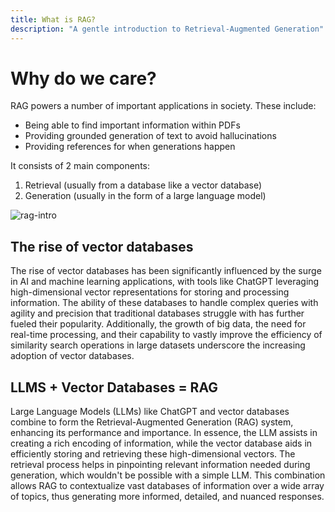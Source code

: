 ```yaml
---
title: What is RAG?
description: "A gentle introduction to Retrieval-Augmented Generation"
---
```


# Why do we care?

RAG powers a number of important applications in society. These include: 

- Being able to find important information within PDFs
- Providing grounded generation of text to avoid hallucinations 
- Providing references for when generations happen

It consists of 2 main components:

1. Retrieval (usually from a database like a vector database)
2. Generation (usually in the form of a large language model)


![rag-intro](images/rag-basic.png)

## The rise of vector databases

The rise of vector databases has been significantly influenced by the surge in AI and machine learning applications, with tools like ChatGPT leveraging high-dimensional vector representations for storing and processing information. The ability of these databases to handle complex queries with agility and precision that traditional databases struggle with has further fueled their popularity. Additionally, the growth of big data, the need for real-time processing, and their capability to vastly improve the efficiency of similarity search operations in large datasets underscore the increasing adoption of vector databases.

## LLMS + Vector Databases = RAG

Large Language Models (LLMs) like ChatGPT and vector databases combine to form the Retrieval-Augmented Generation (RAG) system, enhancing its performance and importance. In essence, the LLM assists in creating a rich encoding of information, while the vector database aids in efficiently storing and retrieving these high-dimensional vectors. The retrieval process helps in pinpointing relevant information needed during generation, which wouldn't be possible with a simple LLM. This combination allows RAG to contextualize vast databases of information over a wide array of topics, thus generating more informed, detailed, and nuanced responses.
